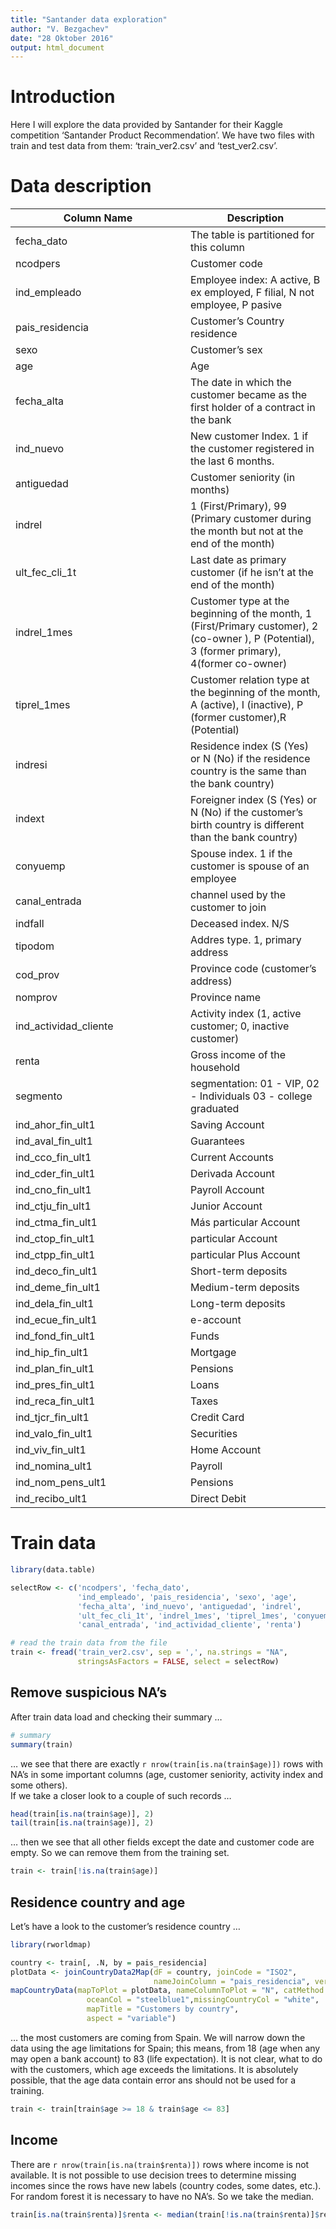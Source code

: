 ---
title: "Santander data exploration"
author: "V. Bezgachev"
date: "28 Oktober 2016"
output: html_document
---

# Introduction
Here I will explore the data provided by Santander for their Kaggle competition 
'Santander Product Recommendation'. We have two files with train and test data from 
them: 'train_ver2.csv' and 'test_ver2.csv'.

# Data description
Column Name     | Description
----------------|-------------
fecha_dato      | The table is partitioned for this column
ncodpers        | Customer code
ind_empleado    | Employee index: A active, B ex employed, F filial, N not employee, P pasive
pais_residencia | Customer's Country residence
sexo            | Customer's sex
age             | Age
fecha_alta      | The date in which the customer became as the first holder of a contract in the bank
ind_nuevo       | New customer Index. 1 if the customer registered in the last 6 months.
antiguedad      | Customer seniority (in months)
indrel          | 1 (First/Primary), 99 (Primary customer during the month but not at the end of the month)
ult_fec_cli_1t  | Last date as primary customer (if he isn't at the end of the month)
indrel_1mes     | Customer type at the beginning of the month, 1 (First/Primary customer), 2 (co-owner ), P (Potential), 3 (former primary), 4(former co-owner)
tiprel_1mes     | Customer relation type at the beginning of the month, A (active), I (inactive), P (former customer),R (Potential)
indresi         | Residence index (S (Yes) or N (No) if the residence country is the same than the bank country)
indext          | Foreigner index (S (Yes) or N (No) if the customer's birth country is different than the bank country)
conyuemp        | Spouse index. 1 if the customer is spouse of an employee
canal_entrada   | channel used by the customer to join
indfall         | Deceased index. N/S
tipodom         | Addres type. 1, primary address
cod_prov        | Province code (customer's address)
nomprov         | Province name
ind_actividad_cliente | Activity index (1, active customer; 0, inactive customer)
renta           | Gross income of the household
segmento        | segmentation: 01 - VIP, 02 - Individuals 03 - college graduated
ind_ahor_fin_ult1 | Saving Account
ind_aval_fin_ult1 | Guarantees
ind_cco_fin_ult1  | Current Accounts
ind_cder_fin_ult1 | Derivada Account
ind_cno_fin_ult1  | Payroll Account
ind_ctju_fin_ult1 | Junior Account
ind_ctma_fin_ult1 | Más particular Account
ind_ctop_fin_ult1 | particular Account
ind_ctpp_fin_ult1 | particular Plus Account
ind_deco_fin_ult1 | Short-term deposits
ind_deme_fin_ult1 | Medium-term deposits
ind_dela_fin_ult1 | Long-term deposits
ind_ecue_fin_ult1 | e-account
ind_fond_fin_ult1 | Funds
ind_hip_fin_ult1  | Mortgage
ind_plan_fin_ult1 | Pensions
ind_pres_fin_ult1 | Loans
ind_reca_fin_ult1 | Taxes
ind_tjcr_fin_ult1 | Credit Card
ind_valo_fin_ult1 | Securities
ind_viv_fin_ult1  | Home Account
ind_nomina_ult1   | Payroll
ind_nom_pens_ult1 | Pensions
ind_recibo_ult1   | Direct Debit

# Train data
``` {r echo = FALSE, message = FALSE, warning = FALSE, results = 'hide', cache = TRUE}
library(data.table)

selectRow <- c('ncodpers', 'fecha_dato',
               'ind_empleado', 'pais_residencia', 'sexo', 'age', 
               'fecha_alta', 'ind_nuevo', 'antiguedad', 'indrel',
               'ult_fec_cli_1t', 'indrel_1mes', 'tiprel_1mes', 'conyuemp',
               'canal_entrada', 'ind_actividad_cliente', 'renta')

# read the train data from the file
train <- fread('train_ver2.csv', sep = ',', na.strings = "NA", 
               stringsAsFactors = FALSE, select = selectRow)
```

## Remove suspicious NA's
After train data load and checking their summary ...
``` {r echo = FALSE}
# summary
summary(train)
```
... we see that there are exactly `r nrow(train[is.na(train$age)])` rows with NA's in some
important columns (age, customer seniority, activity index and some others).  
If we take a closer look to a couple of such records ...
``` {r echo = FALSE}
head(train[is.na(train$age)], 2)
tail(train[is.na(train$age)], 2)
```
... then we see that all other fields except the date and customer code are empty.
So we can remove them from the training set.
``` {r echo = FALSE, cache = TRUE}
train <- train[!is.na(train$age)]
```

## Residence country and age
Let's have a look to the customer's residence country ...
``` {r message = FALSE, warning = FALSE, echo = FALSE}
library(rworldmap)

country <- train[, .N, by = pais_residencia]
plotData <- joinCountryData2Map(dF = country, joinCode = "ISO2", 
                                nameJoinColumn = "pais_residencia", verbose=F)
mapCountryData(mapToPlot = plotData, nameColumnToPlot = "N", catMethod = "logFixedWidth",
                 oceanCol = "steelblue1",missingCountryCol = "white",
                 mapTitle = "Customers by country",
                 aspect = "variable")
```
... the most customers are coming from Spain. We will narrow down the data using the age 
limitations for Spain; this means, from 18 (age when any may open a bank account) to 
83 (life expectation). It is not clear, what to do with the customers, which age exceeds
the limitations. It is absolutely possible, that the age data contain error ans should 
not be used for a training.

``` {r echo = FALSE}
train <- train[train$age >= 18 & train$age <= 83]
```

## Income
There are `r nrow(train[is.na(train$renta)])` rows where income is not available.
It is not possible to use decision trees to determine missing incomes since the rows
have new labels (country codes, some dates, etc.). For random forest it is necessary 
to have no NA's. So we take the median.

``` {r echo = FALSE}
train[is.na(train$renta)]$renta <- median(train[!is.na(train$renta)]$renta)
```